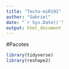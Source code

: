 ```yaml
---
title: "Testo-miR191"
author: "Gabriel"
date: "`r Sys.Date()`"
output: html_document
---
```


#Pacotes
```r
library(tidyverse)
library(reshape2)
```